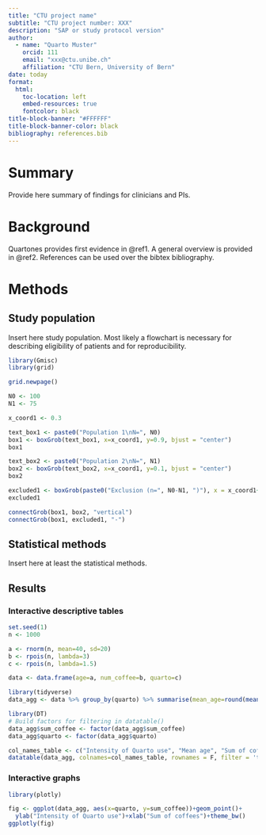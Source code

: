 ```yaml
---
title: "CTU project name"
subtitle: "CTU project number: XXX"
description: "SAP or study protocol version"
author:
  - name: "Quarto Muster"
    orcid: 111
    email: "xxx@ctu.unibe.ch"
    affiliation: "CTU Bern, University of Bern"
date: today
format:
  html:
    toc-location: left
    embed-resources: true
    fontcolor: black
title-block-banner: "#FFFFFF"
title-block-banner-color: black
bibliography: references.bib
---
```


<!---
The next lines are required for UniBE logo:
Do not delete
-->

<style>

.quarto-title-block .quarto-title-banner {
  background-image: url(ub_Logo_english_2019_RGB_wb.png);
  background-size: 300px;
  background-position: right;
  background-repeat: no-repeat;
  padding-left: 0px;
  background-origin: content-box;
}

</style>

<!---
End
-->

# Summary

Provide here summary of findings for clinicians and PIs.

# Background

Quartones provides first evidence in @ref1. A general overview is provided in @ref2. References can be used over the bibtex bibliography.

# Methods

## Study population

Insert here study population. Most likely a flowchart is necessary for describing eligibility of patients and for reproducibility.

```r
library(Gmisc)
library(grid)

grid.newpage()

N0 <- 100
N1 <- 75

x_coord1 <- 0.3

text_box1 <- paste0("Population 1\nN=", N0)
box1 <- boxGrob(text_box1, x=x_coord1, y=0.9, bjust = "center")
box1

text_box2 <- paste0("Population 2\nN=", N1)
box2 <- boxGrob(text_box2, x=x_coord1, y=0.1, bjust = "center")
box2

excluded1 <- boxGrob(paste0("Exclusion (n=", N0-N1, ")"), x = x_coord1+0.27, y = (coords(box2)$top + coords(box1)$bottom)/2, just="left", bjust = "left")
excluded1

connectGrob(box1, box2, "vertical")
connectGrob(box1, excluded1, "-")
```

## Statistical methods

Insert here at least the statistical methods.

## Results

### Interactive descriptive tables

```r
set.seed(1)
n <- 1000

a <- rnorm(n, mean=40, sd=20)
b <- rpois(n, lambda=3)
c <- rpois(n, lambda=1.5)

data <- data.frame(age=a, num_coffee=b, quarto=c)

library(tidyverse)
data_agg <- data %>% group_by(quarto) %>% summarise(mean_age=round(mean(age),1), sum_coffee=sum(num_coffee))

library(DT)
# Build factors for filtering in datatable()
data_agg$sum_coffee <- factor(data_agg$sum_coffee)
data_agg$quarto <- factor(data_agg$quarto)

col_names_table <- c("Intensity of Quarto use", "Mean age", "Sum of coffees")
datatable(data_agg, colnames=col_names_table, rownames = F, filter = 'top', options = list(pageLength = 20))
```

### Interactive graphs

```r
library(plotly)

fig <- ggplot(data_agg, aes(x=quarto, y=sum_coffee))+geom_point()+
  ylab("Intensity of Quarto use")+xlab("Sum of coffees")+theme_bw()
ggplotly(fig)
```
